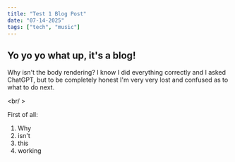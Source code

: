 ```yaml
---
title: "Test 1 Blog Post"
date: "07-14-2025"
tags: ["tech", "music"]
---
```


## Yo yo yo what up, it's a blog!

Why isn't the body rendering? I know I did everything correctly and I asked ChatGPT, but to be completely honest I'm very very lost and confused as to what to do next.

<br/ >

First of all:
<ol>
    <li>Why</li>
    <li>isn't</li>
    <li>this</li>
    <li>working</li>
</ol>